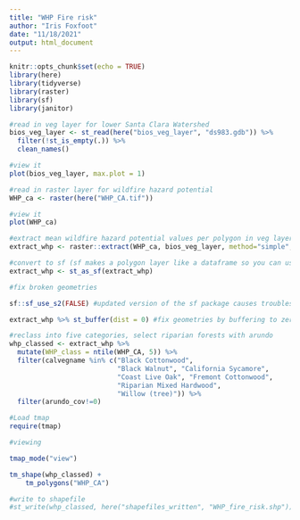 ```yaml
---
title: "WHP Fire risk"
author: "Iris Foxfoot"
date: "11/18/2021"
output: html_document
---
```


```r
knitr::opts_chunk$set(echo = TRUE)
library(here)
library(tidyverse)
library(raster)
library(sf)
library(janitor)
```

```r
#read in veg layer for lower Santa Clara Watershed
bios_veg_layer <- st_read(here("bios_veg_layer", "ds983.gdb")) %>% 
  filter(!st_is_empty(.)) %>% 
  clean_names()

#view it
plot(bios_veg_layer, max.plot = 1)
```

```r
#read in raster layer for wildfire hazard potential
WHP_ca <- raster(here("WHP_CA.tif"))

#view it
plot(WHP_ca)
```

```r
#extract mean wildfire hazard potential values per polygon in veg layer
extract_whp <- raster::extract(WHP_ca, bios_veg_layer, method="simple", fun=mean, weights=TRUE, normalizeWeights=TRUE, sp = TRUE)
```

```r
#convert to sf (sf makes a polygon layer like a dataframe so you can use tidyverse commands on it)
extract_whp <- st_as_sf(extract_whp)

#fix broken geometries

sf::sf_use_s2(FALSE) #updated version of the sf package causes troubles so not using it

extract_whp %>% st_buffer(dist = 0) #fix geometries by buffering to zero
```

```r
#reclass into five categories, select riparian forests with arundo
whp_classed <- extract_whp %>% 
  mutate(WHP_class = ntile(WHP_CA, 5)) %>% 
  filter(calvegname %in% c("Black Cottonwood", 
                           "Black Walnut", "California Sycamore", 
                           "Coast Live Oak", "Fremont Cottonwood", 
                           "Riparian Mixed Hardwood", 
                           "Willow (tree)")) %>% 
  filter(arundo_cov!=0)
```

```r
#Load tmap
require(tmap)

#viewing

tmap_mode("view")

tm_shape(whp_classed) +
    tm_polygons("WHP_CA")
```

```r
#write to shapefile
#st_write(whp_classed, here("shapefiles_written", "WHP_fire_risk.shp"))
```

